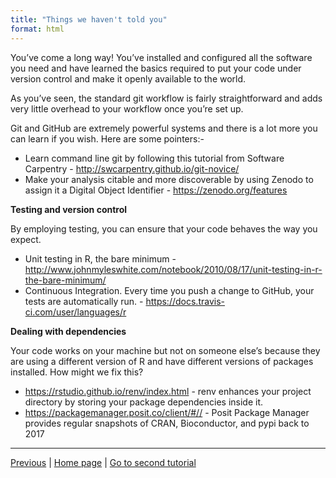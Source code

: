 ```yaml
---
title: "Things we haven't told you"
format: html
---
```



You've come a long way! You've installed and configured all the software you need and have learned the basics required to put your code under version control and make it openly available to the world.

As you've seen, the standard git workflow is fairly straightforward and adds very little overhead to your workflow once you're set up. 

Git and GitHub are extremely powerful systems and there is a lot more you can learn if you wish. Here are some pointers:-

* Learn command line git by following this tutorial from Software Carpentry - <a href="http://swcarpentry.github.io/git-novice/" target ="_blank">http://swcarpentry.github.io/git-novice/</a>
* Make your analysis citable and more discoverable by using Zenodo to assign it a Digital Object Identifier - <a href="https://zenodo.org/features" target ="_blank">https://zenodo.org/features</a>

**Testing and version control**

By employing testing, you can ensure that your code behaves the way you expect.

* Unit testing in R, the bare minimum - <a href="http://www.johnmyleswhite.com/notebook/2010/08/17/unit-testing-in-r-the-bare-minimum/" target ="_blank">http://www.johnmyleswhite.com/notebook/2010/08/17/unit-testing-in-r-the-bare-minimum/</a>
* Continuous Integration. Every time you push a change to GitHub, your tests are automatically run. - <a href="https://docs.travis-ci.com/user/languages/r" target ="_blank">https://docs.travis-ci.com/user/languages/r</a>

**Dealing with dependencies**

Your code works on your machine but not on someone else's because they are using a different version of R and have different versions of packages installed. How might we fix this?

* <a href="https://rstudio.github.io/renv/index.html" target ="_blank">https://rstudio.github.io/renv/index.html</a> - renv enhances your project directory by storing your package dependencies inside it.
* <a href="https://packagemanager.posit.co/client/#/" target ="_blank">https://packagemanager.posit.co/client/#//</a> - Posit Package Manager provides regular snapshots of CRAN, Bioconductor, and pypi back to 2017  

***

[Previous](./updates.md) | <a href="https://malikaihle.github.io/Introduction-RStudio-Git-GitHub" target ="_blank">Home page</a> | <a href="https://malikaihle.github.io/Collaborative-RStudio-GitHub/" target ="_blank">Go to second tutorial</a>
 
